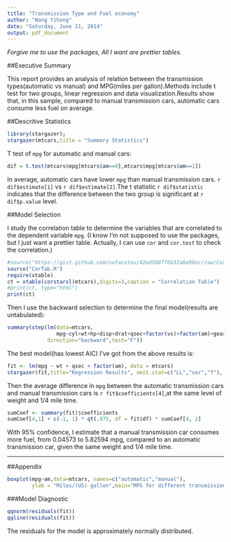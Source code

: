 ```yaml
---
title: "Transmission Type and Fuel economy"
author: "Wang Yihong"
date: "Saturday, June 21, 2014"
output: pdf_document
---
```


*Forgive me to use the packages, All I want are prettier tables.*

##Executive Summary

This report provides an analysis of relation between the transmission types(automatic vs manual) and MPG(miles per gallon).Methods include t test for two groups, linear regression and data visualization.Results show that, in this sample, compared to manual transmission cars, automatic cars consume less fuel on average.

##Descritive Statistics

```r
library(stargazer);
stargazer(mtcars,title = "Summary Statistics")
```
T test of `mpg` for automatic and manual cars:
```r
dif = t.test(mtcars$mpg[mtcars$am==0],mtcars$mpg[mtcars$am==1])
```
In average, automatic cars have lower `mpg` than  manual transmission cars. `r dif$estimate[1]` vs `r dif$estimate[2]`.The t statistic `r dif$statistic` indicates that the difference between the two group is significant at `r dif$p.value` level.

##Model Selection

I study the correlation table to determine the variables that are correlated to the dependent variable `mpg`. (I know I'm not supposed to use the packages, but I just want a prettier table. Actually, I can use `cor` and `cor.test` to check the correlation.)
```r
#source("https://gist.github.com/nofacetou/42ed588f76b32a8e96ec/raw/CorTab.R")
source("CorTab.R")
require(xtable)
ct = xtable(corstarsl(mtcars),digits=3,caption = "Correlation Table")
#print(ct, type="html")
print(ct)
```
Then I use the backward selection to determine the final model(results are untabulated):
```r
summary(step(lm(data=mtcars,
                mpg~cyl+wt+hp+disp+drat+qsec+factor(vs)+factor(am)+gear+carb),
             direction="backward",test="F"))
```
The best model(has lowest AIC) I've got from the above results is:
```r
fit <- lm(mpg ~ wt + qsec + factor(am), data = mtcars)
stargazer(fit,title="Regression Results", omit.stat=c("LL","ser","f"), no.space=TRUE)
```
Then the average difference in `mpg` between the automatic transmission cars and manual transmission cars is `r fit$coefficients[4]`,at the same level of weight and 1/4 mile time.

```r
sumCoef <- summary(fit)$coefficients
sumCoef[4,1] + c(-1, 1) * qt(.975, df = fit$df) * sumCoef[4, 2]
```
With 95% confidence, I estimate that a manual transmission car consumes more fuel, from 0.04573 to 5.82594 mpg, compared to an automatic transmission car, given the same weight and 1/4 mile time.

--------
##Appendix

```r
boxplot(mpg~am,data=mtcars, names=c("automatic","manual"),
        ylab = "Miles/(US) gallon",main="MPG for different transmission")
```

###Model Diagnostic 

```r
qqnorm(residuals(fit))
qqline(residuals(fit))
```
The residuals for the model is approximately normally distributed.



